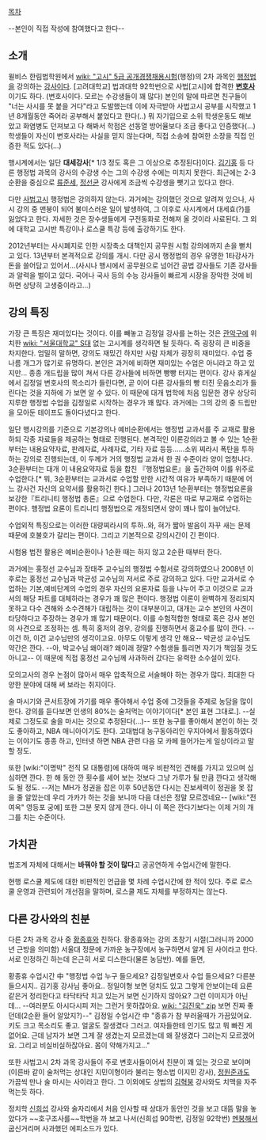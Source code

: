 [[목차]]

--본인이 직접 작성에 참여했다고 한다--
== 소개 ==
윌비스 한림법학원에서 [[wiki: "고시" 5급 공개경쟁채용시험]](행정)의 2차 과목인 [[행정법]]을 강의하는 [[강사]]이다. [고려대학교] 법과대학 92학번으로 사법[고시]에 합격한 '''[[변호사]]'''이기도 하다. (변호사이다. 모르는 수강생들이 꽤 많다) 본인의 말에 따르면 친구들이 "너는 사시를 못 붙을 거다"라고 도발했는데 이에 자극받아 사법고시 공부를 시작했고 1년 8개월동안 죽어라 공부해서 붙었다고 한다(..) 뭐 자기입으로 소위 학생운동도 해보았고 화염병도 던져보고 다 해봐서 학점은 선동열 방어율보다 조금 좋다고 인증했다(...) 학생들이 자신이 변호사라는 사실을 믿지 않는다며, 직접 소송에 참여한 소장을 직접 인증한 적도 있다(...)

행시계에서는 일단 '''대세강사'''[* 1/3 정도 혹은 그 이상으로 추정된다]이다. [[김기홍]] 등 다른 행정법 과목의 강사의 수강생 수는 그의 수강생 수에는 미치지 못한다. 최근에는 2-3순환을 중심으로 [[류준세]], [[정선균]] 강사에게 조금씩 수강생을 뺏기고 있다고 한다.

다만 [[사법고시]] 행정법은 강의하지 않는다. 과거에는 강의했던 것으로 알려져 있으나, 사시 강의 중 맨붕이 되어 불미스러운 일이 발생하여, 그 이후로 사시계에서 대세효(?)를 잃었다고 한다. 자세한 것은 장수생들에게 구전동화로 전해져 올 것이라 사료된다. 그 외에 대학교 고시반 특강이나 로스쿨 특강 등에 출강하기도 한다.

2012년부터는 사시폐지로 인한 시장축소 대책인지 공무원 시험 강의에까지 손을 뻗치고 있다. 13년부터 본격적으로 강의를 개시. 다만 공시 행정법의 경우 유명한 1타강사가 돈을 쓸어담고 있어서...(사시나 행시에서 공무원으로 넘어간 공법 강사들도 기존 강사들과 알력을 벌이고 있다. 국어나 국사 등의 수능 강사들이 빠르게 시장을 장악한 것에 비하면 상당히 고생중이라고...)

== 강의 특징 ==
가장 큰 특징은 재미있다는 것이다. 이를 빼놓고 김정일 강사를 논하는 것은 [[관악구]]에 위치한 [[wiki: "서울대학교" S대]]  없는 고시계를 생각하면 될 듯하다. 즉 굉장히 큰 비중을 차지한다. 엄밀히 말하면, 강의도 재밌긴 하지만 사람 자체가 굉장히 재미있다. 수업 중 나름 개그가 많기로 유명하다. 본인은 과거에 비하면 재미있는 수업은 아니라고 하고 있지만... 종종 개드립을 많이 쳐서 다른 강사들에 비하면 빵빵 터지는 편이다. 강사 휴게실에서 김정일 변호사의 목소리가 들린다면, 곧 이어 다른 강사들의 빵 터진 웃음소리가 들린다는 것을 지하에 가 보면 알 수 있다. 이 때문에 대개 법학에 처음 입문한 경우 상당히 지루한 행정법 수업을 김정일로 시작하는 경우가 꽤 많다. 과거에는 그의 강의 중 드립만을 모아둔 테이프도 돌아다녔다고 한다.

일단 행시강의를 기준으로 기본강의나 예비순환에서는 행정법 교과서를 주 교재로 활용하되 각종 자료들을 제공하는 형태로 진행된다. 본격적인 이론강의라고 볼 수 있는 1순환부터는 내용요약자료, 판례자료, 사례자료, 기타 자료 등등......소위 찌라시 폭탄을 투하하는 강의로 진행되는데, 이 두께가 거의 행정법 교과서 한 권 수준이라 양이 엄청나다. 3순환부터는 대개 이 내용요약자료 등을 합친 『행정법요론』을 출간하여 이를 위주로 수업한다.[* 뭐, 3순환부터는 교과서로 수업할 만한 시간적 여유가 부족하기 때문에 어느 강사건 자신의 요약서를 활용하긴 한다.]
그러나 2013년 1순환부터는 행정법요론을 보강한『트리니티 행정법 총론』으로 수업한다. 다만, 각론은 따로 부교재로 수업하는 편이다. 행정법 요론이 트리니티 행정법으로 개정되면서 양이 꽤나 많이 늘어났다.

수업외적 특징으로는 이러한 대량찌라시의 투하..와, 혀가 짧아 발음이 자꾸 새는 문제 때문에 호불호가 갈리는 편이다. 그리고 기본적으로 강의시간이 긴 편이다.

시험용 법전 활용은 예비순환이나 1순환 때는 하지 않고 2순환 때부터 한다.

과거에는 홍정선 교수님과 장태주 교수님의 행정법 수험서로 강의하였으나 2008년 이후로는 홍정선 교수님과 박균성 교수님의 저서로 주로 강의하고 있다. 다만 교과서로 수업하는 기본,예비단계의 수업의 경우 자신의 요론자료 등을 나누어 주고 이것으로 교과서의 해당 파트를 대체하라는 경우가 꽤 많은 편이다. 행정법 이론이 완벽하게 정리되지 못하고 다수 견해와 소수견해가 대립하는 것이 대부분이고, 대개는 교수 본인의 사견이 타당하다고 주장하는 경우가 꽤 많기 때문이다. 이를 수험적합한 형태로 혹은 강사 본인의 사견으로 조정하는 셈. 특히 홍저의 경우, 강의를 진행하면서 홍교수를 많이 깐다. --이건 하, 이건 교수님만의 생각이고요. 아무도 이렇게 생각 안 해요-- 박균성 교수님도 약간은 깐다. --아, 박교수님 왜이래? 왜이래 정말? 수험생들 틀리면 자기가 책임질 것도 아니고-- 이 때문에 직접 홍정선 교수님께 사과하러 갔다는 유력한 소수설이 있다.

모의고사의 경우 논점이 많아서 매우 압축적으로 서술해야 하는 경우가 많다. 최대한 다양한 분야에 대해 써 보라는 취지이다.

술 마시기와 콘서트장에 가기를 매우 좋아해서 수업 중에 그것들을 주제로 농담을 많이 한다. 강의를 듣다보면 인생의 80%는 술처먹는 이야기이다[* 본인 표현 그대로.]. --실제로 그정도로 술을 마시는 것으로 추정된다(...)-- 또한 농구를 좋아해서 본인이 하는 것도 좋아하고, NBA 매니아이기도 한다. 고대법대 농구동아리인 우지아에서 활동하였다는 이야기도 종종 하고, 인터넷 하면 NBA 관련 다음 모 카페 들어가는게 일상이라고 말할 정도.

또한 [wiki:"이명박" 전직 모 대통령]에 대하여 매우 비판적인 견해를 가지고 있으며 심심하면 깐다. 한 해 동안 깐 횟수를 세어 보는 것보다 그냥 가루가 될 만큼 깐다고 생각해도 될 정도. --저는 MH가 정권을 잡은 이후 50년동안 다시는 진보세력이 정권을 못 잡을 줄 알았는데 우리 가카가 하는 것을 보니까 다음 대선은 정말 모르겠네요-- [wiki:"전여옥" 영등포 궁예] 또한 그분 못지 않게 깐다. 아니 이 쪽은 깐다기보다는 이제 거의 개그를 치는 수준이다.

== 가치관 ==
법조계 자체에 대해서는 '''바꿔야 할 것이 많다'''고 공공연하게 수업시간에 말한다.

현행 로스쿨 제도에 대한 비판적인 언급을 몇 차례 수업시간에 한 적이 있다. 주로 로스쿨 운영과 관련되어 개선점을 말하며, 로스쿨 제도 자체를 부정하지는 않는다.

== 다른 강사와의 친분 ==
다른 2차 과목 강사 중 [[황종휴]]와 친하다. 황종휴와는 강의 초창기 시절(그러니까 2000년 근방을 의미함) 서울대 정문에 가까운 농구장에서 농구하면서 알게 된 사이라고 한다. 서로 인정하긴 하는데 은근히 서로 디스한다(물론 농담반). 예를 들면,

황종휴 수업시간 中
"행정법 수업 누구 들으세요? 김정일변호사 수업 들으세요? 다른분 들으시지.. 김기홍 강사님 좋아요.. 정일이형 보면 덩치도 있고 그렇게 안보이는데 요론같은거 정리한다고 타닥타닥 치고 있는거 보면 신기하지 않아요? 그런 이미지가 아닌데... --여러분도 아시다시피 저는 그런거 못하잖아요. [[wiki: "김진욱" zip]] 보면 진짜 좋던데(2순환 들어 알았지?)--"
김정일 수업시간 中
"종휴가 참 부러울때가 가끔있어요. 키도 크고 목소리도 좋고. 얼굴도 잘생겼다 그러고. 여자들한테 인기도 많고 뭐 빠진 게 없어요. 근데 남자가 보면 그게 잘 생겼는지 모르겠는데 왜 잘생겼다 그러는지 모르겠어요. 그리고 비실비실하잖아요. 몸이 약해가지고..."

또한 사법고시 2차 과목 강사들이 주로 변호사들이어서 친분이 꽤 있는 것으로 보이며(이른바 같이 술처먹는 상대인 지민이형이라 불리는 형소법 이지민 강사), [[정원준]]과도 가끔씩 만나 술 마시는 사이라고 한다. 그 이외에도 상법의 [[김혁붕]] 강사와도 치맥을 자주 먹는듯 하다.

정치학 [[신희섭]] 강사와 술자리에서 처음 인사할 때 상대가 동안인 것을 보고 대뜸 말을 놓았다가 ~~호구조사를~~학번을 까 보고 나서(신희섭 90학번, 김정일 92학번) [[멘붕]]해서 굽신거리며 사과했던 에피소드가 있다.
